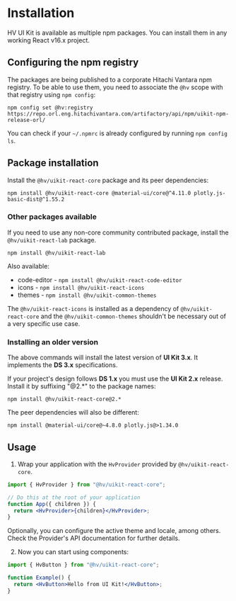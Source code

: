

<Meta title="Get Started/Installation" />

# Installation

HV UI Kit is available as multiple npm packages. You can install them in any working React v16.x project.

## Configuring the npm registry

The packages are being published to a corporate Hitachi Vantara npm registry.
To be able to use them, you need to associate the `@hv` scope with that registry using `npm config`:

```shell
npm config set @hv:registry https://repo.orl.eng.hitachivantara.com/artifactory/api/npm/uikit-npm-release-orl/
```

You can check if your `~/.npmrc` is already configured by running `npm config ls`.

## Package installation

Install the `@hv/uikit-react-core` package and its peer dependencies:

```shell
npm install @hv/uikit-react-core @material-ui/core@^4.11.0 plotly.js-basic-dist@^1.55.2
```

### Other packages available

If you need to use any non-core community contributed package, install the `@hv/uikit-react-lab` package.

```shell
npm install @hv/uikit-react-lab
```

Also available:

- code-editor - `npm install @hv/uikit-react-code-editor`
- icons - `npm install @hv/uikit-react-icons`
- themes - `npm install @hv/uikit-common-themes`

The `@hv/uikit-react-icons` is installed as a dependency of `@hv/uikit-react-core` and the `@hv/uikit-common-themes` shouldn't be necessary out of a very specific use case.

### Installing an older version

The above commands will install the latest version of **UI Kit 3.x**. It implements the **DS 3.x** specifications.

If your project's design follows **DS 1.x** you must use the **UI Kit 2.x** release. Install it by suffixing "@2.\*" to the package names:

```shell
npm install @hv/uikit-react-core@2.*
```

The peer dependencies will also be different:

```shell
npm install @material-ui/core@~4.8.0 plotly.js@>1.34.0
```

## Usage

1. Wrap your application with the `HvProvider` provided by `@hv/uikit-react-core`.

```jsx
import { HvProvider } from "@hv/uikit-react-core";

// Do this at the root of your application
function App({ children }) {
  return <HvProvider>{children}</HvProvider>;
}
```

Optionally, you can configure the active theme and locale, among others.
Check <LinkTo kind="Foundation/Provider" story="Main" className="sbdocs-a">the Provider's API documentation</LinkTo> for further details.

2. Now you can start using components:

```jsx
import { HvButton } from "@hv/uikit-react-core";

function Example() {
  return <HvButton>Hello from UI Kit!</HvButton>;
}
```
